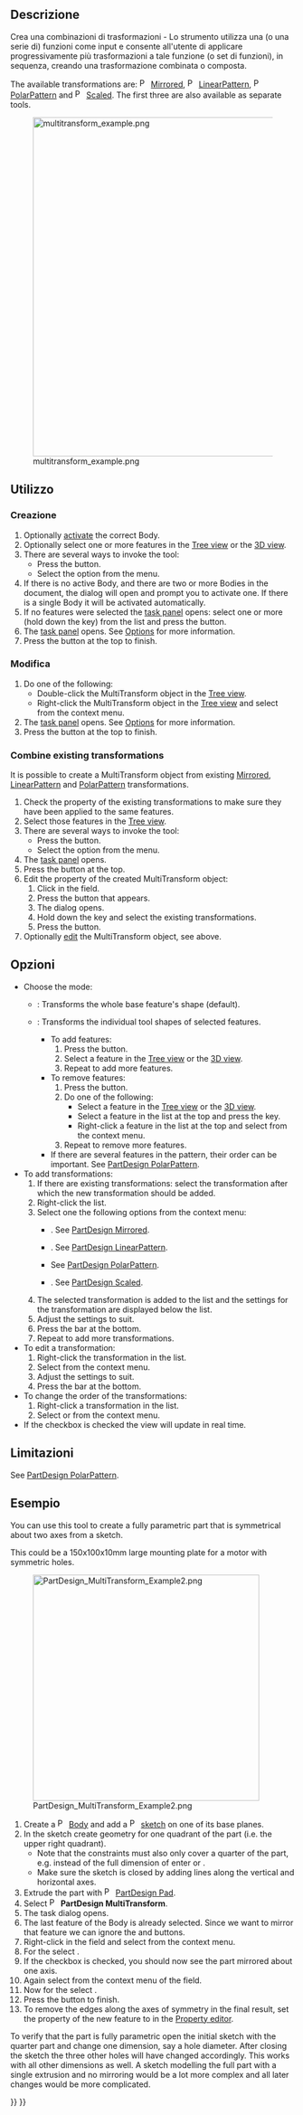 <languages/>

{{Docnav/it
|[[PartDesign_PolarPattern/it|Serie polare]]
|[[PartDesign_Scaled/it|Scala]]
|[[PartDesign_Workbench/it|PartDesign]]
|IconL=PartDesign_PolarPattern.svg
|IconR=PartDesign_Scaled.svg
|IconC=Workbench_PartDesign.svg
}}

<div class="mw-translate-fuzzy">
{{GuiCommand/it
|Name=PartDesign_MultiTransform|Name/it=MultiTrasformazione
|Workbenches=[[PartDesign Workbench/it|PartDesign]]
|MenuLocation=PartDesign → MultiTrasformazione
}}
</div>

<span id="Description"></span>
==Descrizione==

<div class="mw-translate-fuzzy">
Crea una combinazioni di trasformazioni - Lo strumento {{Button|[[Image:PartDesign_MultiTransform.svg|16px|]] Multitrasformazione}} utilizza una (o una serie di) funzioni come input e consente all'utente di applicare progressivamente più trasformazioni a tale funzione (o set di funzioni), in sequenza, creando una trasformazione combinata o composta.
</div>

The available transformations are: [[Image:PartDesign_Mirrored.svg|16px|link=PartDesign_Mirrored]] [[PartDesign_Mirrored|Mirrored]], [[Image:PartDesign_LinearPattern.svg|16px|link=PartDesign_LinearPattern]] [[PartDesign_LinearPattern|LinearPattern]], [[Image:PartDesign_PolarPattern.svg|16px|link=PartDesign_PolarPattern]] [[PartDesign_PolarPattern|PolarPattern]] and [[Image:PartDesign_Scaled.svg|16px|link=PartDesign_Scaled]] [[PartDesign_Scaled|Scaled]]. The first three are also available as separate tools.

[[Image:multitransform_example.png|600px]]
<div class="mw-translate-fuzzy">
{{Caption|Flangia con doppia fila di fori. Serie di fori creati con lo strumento 'Multitrasformazione'.}}
</div>

<span id="Usage"></span>
==Utilizzo==

<span id="Create"></span>
=== Creazione ===

# Optionally [[PartDesign_Body#Active_status|activate]] the correct Body.
# Optionally select one or more features in the [[Tree_view|Tree view]] or the [[3D_view|3D view]].
# There are several ways to invoke the tool:
#* Press the {{Button|[[Image:PartDesign_MultiTransform.svg|16px]] [[PartDesign_MultiTransform|Create MultiTransform]]}} button.
#* Select the {{MenuCommand|Part Design → Apply a pattern → [[Image:PartDesign_MultiTransform.svg|16px]] Create MultiTransform}} option from the menu.
# If there is no active Body, and there are two or more Bodies in the document, the {{MenuCommand|Active Body Required}} dialog will open and prompt you to activate one. If there is a single Body it will be activated automatically.
# If no features were selected the {{MenuCommand|Select feature}} [[Task_panel|task panel]] opens: select one or more (hold down the {{KEY|Ctrl}} key) from the list and press the {{Button|OK}} button.
# The {{MenuCommand|MultiTransform parameters}} [[Task_panel|task panel]] opens. See [[#Options|Options]] for more information.
# Press the {{Button|OK}} button at the top to finish.

<span id="Edit"></span>
=== Modifica ===

# Do one of the following:
#* Double-click the MultiTransform object in the [[Tree_view|Tree view]].
#* Right-click the MultiTransform object in the [[Tree_view|Tree view]] and select {{MenuCommand|Edit MultiTransform}} from the context menu.
# The {{MenuCommand|MultiTransform parameters}} [[Task_panel|task panel]] opens. See [[#Options|Options]] for more information.
# Press the {{Button|OK}} button at the top to finish.

=== Combine existing transformations ===

It is possible to create a MultiTransform object from existing [[PartDesign_Mirrored|Mirrored]],  [[PartDesign_LinearPattern|LinearPattern]] and [[PartDesign_PolarPattern|PolarPattern]] transformations.

# Check the {{PropertyData|Originals}} property of the existing transformations to make sure they have been applied to the same features.
# Select those features in the [[Tree_view|Tree view]].
# There are several ways to invoke the tool:
#* Press the {{Button|[[Image:PartDesign_MultiTransform.svg|16px]] [[PartDesign_MultiTransform|Create MultiTransform]]}} button.
#* Select the {{MenuCommand|Part Design → Apply a pattern → [[Image:PartDesign_MultiTransform.svg|16px]] Create MultiTransform}} option from the menu.
# The {{MenuCommand|MultiTransform parameters}} [[Task_panel|task panel]] opens.
# Press the {{Button|OK}} button at the top.
# Edit the {{PropertyData|Tranformations}} property of the created MultiTransform object:
## Click in the field.
## Press the {{Button|...}} button that appears.
## The {{MenuCommand|Link}} dialog opens.
## Hold down the {{KEY|Ctrl}} key and select the existing transformations.
## Press the {{Button|OK}} button.
# Optionally [[#Edit|edit]] the MultiTransform object, see above.

<span id="Options"></span>
==Opzioni== 

* Choose the mode:
** {{MenuCommand|Transform body}}: Transforms the whole base feature's shape (default). {{Version|1.0}}
** {{MenuCommand|Transform tool shapes}}: Transforms the individual tool shapes of selected features.
*** To add features:
***# Press the {{Button|Add feature}} button.
***# Select a feature in the [[Tree_view|Tree view]] or the [[3D_view|3D view]].
***# Repeat to add more features.
*** To remove features:
***# Press the {{Button|Remove feature}} button.
***# Do one of the following:
***#* Select a feature in the [[Tree_view|Tree view]] or the [[3D_view|3D view]].
***#* Select a feature in the list at the top and press the {{KEY|Del}} key.
***#* Right-click a feature in the list at the top and select {{MenuCommand|Remove}} from the context menu.
***# Repeat to remove more features.
*** If there are several features in the pattern, their order can be important. See [[PartDesign_PolarPattern#Ordering_features|PartDesign PolarPattern]].
* To add transformations:
*# If there are existing transformations: select the transformation after which the new transformation should be added.
*# Right-click the {{MenuCommand|Transformations}} list.
*# Select one the following options from the context menu:
*#* {{MenuCommand|Add mirrored transformation}}. See [[PartDesign_Mirrored|PartDesign Mirrored]].
*#* {{MenuCommand|Add linear pattern}}. See [[PartDesign_LinearPattern|PartDesign LinearPattern]].
*#* {{MenuCommand|Add polar pattern}} See [[PartDesign_PolarPattern|PartDesign PolarPattern]].
*#* {{MenuCommand|Add scaled transformation}}. See [[PartDesign_Scaled|PartDesign Scaled]].
*# The selected transformation is added to the list and the settings for the transformation are displayed below the list.
*# Adjust the settings to suit.
*# Press the {{Button|OK}} bar at the bottom.
*# Repeat to add more transformations.
* To edit a transformation:
*# Right-click the transformation in the {{MenuCommand|Transformations}} list.
*# Select {{MenuCommand|Edit}} from the context menu.
*# Adjust the settings to suit.
*# Press the {{Button|OK}} bar at the bottom.
* To change the order of the transformations:
*# Right-click a transformation in the {{MenuCommand|Transformations}} list.
*# Select {{MenuCommand|Move up}} or {{MenuCommand|Move down}} from the context menu.
* If the {{MenuCommand|Update view}} checkbox is checked the view will update in real time.

<span id="Limitations"></span>
== Limitazioni ==

See [[PartDesign_PolarPattern#Limitations|PartDesign PolarPattern]].

<span id="Example"></span>
== Esempio ==

You can use this tool to create a fully parametric part that is symmetrical about two axes from a sketch.

This could be a 150x100x10mm large mounting plate for a motor with symmetric holes.

[[Image:PartDesign_MultiTransform_Example2.png|400px]]

# Create a [[Image:PartDesign_Body.svg|16px]] [[PartDesign_Body|Body]] and add a [[Image:PartDesign_NewSketch.svg|16px]] [[PartDesign_NewSketch|sketch]] on one of its base planes.
# In the sketch create geometry for one quadrant of the part (i.e. the upper right quadrant).
#* Note that the constraints must also only cover a quarter of the part, e.g. instead of the full dimension of {{Value|150mm}} enter {{Value|150/2mm}} or {{Value|75mm}}.
#* Make sure the sketch is closed by adding lines along the vertical and horizontal axes.
# Extrude the part with [[Image:PartDesign_Pad.svg|16px]] [[PartDesign_Pad|PartDesign Pad]].
# Select [[Image:PartDesign_MultiTransform.svg|16px]] '''PartDesign MultiTransform'''.
# The task dialog opens.
# The last feature of the Body is already selected. Since we want to mirror that feature we can ignore the {{Button|Add feature}} and {{Button|Remove feature}} buttons.
# Right-click in the {{MenuCommand|Transformations}} field and select {{MenuCommand|Add mirrored transformation}} from the context menu.
# For the {{MenuCommand|Plane}} select {{MenuCommand|Vertical sketch axis}}.
# If the {{MenuCommand|Update view}} checkbox is checked, you should now see the part mirrored about one axis.
# Again select {{MenuCommand|Add mirrored transformation}} from the context menu of the {{MenuCommand|Transformations}} field.
# Now for the {{MenuCommand|Plane}} select {{MenuCommand|Horizontal sketch axis}}.
# Press the {{Button|OK}} button to finish.
# To remove the edges along the axes of symmetry in the final result, set the {{PropertyData|Refine}} property of the new feature to {{Value|true}} in the [[Property_editor|Property editor]].

To verify that the part is fully parametric open the initial sketch with the quarter part and change one dimension, say a hole diameter. After closing the sketch the three other holes will have changed accordingly. This works with all other dimensions as well. A sketch modelling the full part with a single extrusion and no mirroring would be a lot more complex and all later changes would be more complicated.


{{Docnav/it
|[[PartDesign_PolarPattern/it|Serie polare]]
|[[PartDesign_Scaled/it|Scala]]
|[[PartDesign_Workbench/it|PartDesign]]
|IconL=PartDesign_PolarPattern.svg
|IconR=PartDesign_Scaled.svg
|IconC=Workbench_PartDesign.svg
}}

{{PartDesign Tools navi{{#translation:}}}}
{{Userdocnavi{{#translation:}}}}